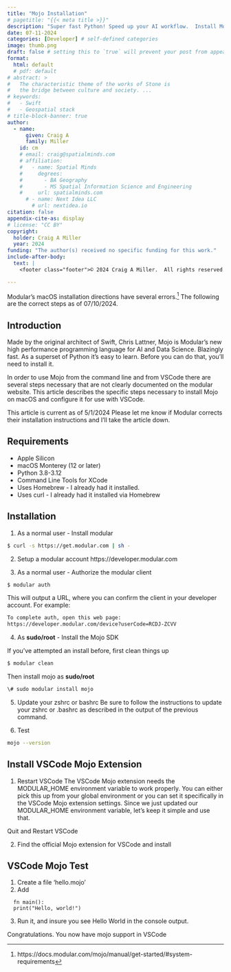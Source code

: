 ```yaml
---
title: "Mojo Installation"
# pagetitle: "{{< meta title >}}"
description: "Super fast Python! Speed up your AI workflow.  Install Modular's Mojo on macOS."
date: 07-11-2024
categories: [Developer] # self-defined categories
image: thumb.png
draft: false # setting this to `true` will prevent your post from appearing on your listing page until you're ready!
format:
  html: default
  # pdf: default
# abstract: >
#   The characteristic theme of the works of Stone is
#   the bridge between culture and society. ...
# keywords:
#   - Swift
#   - Geospatial stack
# title-block-banner: true
author:
  - name:
      given: Craig A
      family: Miller
    id: cm
    # email: craig@spatialminds.com
    # affiliation:
    #   - name: Spatial Minds
    #     degrees:
    #       - BA Geography
    #       - MS Spatial Information Science and Engineering
    #     url: spatialminds.com
      # - name: Next Idea LLC
        # url: nextidea.io
citation: false
appendix-cite-as: display
# license: "CC BY"
copyright:
  holder: Craig A Miller
  year: 2024
funding: "The author(s) received no specific funding for this work."
include-after-body:
  text: |
    <footer class="footer">© 2024 Craig A Miller.  All rights reserved.</footer>

---
```

Modular's macOS installation directions have several errors.[^1]  The following are the correct steps as of 07/10/2024.

[^1]: https://docs.modular.com/mojo/manual/get-started/#system-requirements


## Introduction
Made by the original architect of Swift, Chris Lattner, Mojo is Modular's new high performance programming language for AI and Data Science.  Blazingly fast.  As a superset of Python it's easy to learn. Before you can do that, you'll need to install it.

In order to use Mojo from the command line and from VSCode there are several steps necessary that are not clearly documented on the modular website.  This article describes the specific steps necessary to install Mojo on macOS and configure it for use with VSCode.

::: {.callout-note}
This article is current as of 5/1/2024
Please let me know if Modular corrects their installation instructions and I'll take the article down.
:::

## Requirements
- Apple Silicon
- macOS Monterey (12 or later)
- Python 3.8-3.12
- Command Line Tools for XCode
- Uses Homebrew - I already had it installed.
- Uses curl - I already had it installed via Homebrew

## Installation
1.  As a normal user - Install modular

```zsh
$ curl -s https://get.modular.com | sh -
```

2.  Setup a modular account
https://developer.modular.com

3.  As a normal user - Authorize the modular client
```zsh
$ modular auth
```
This will output a URL, where you can confirm the client in your developer account.  For example:

```zsh
To complete auth, open this web page:
https://developer.modular.com/device?userCode=RCDJ-ZCVV
```

4. As **sudo/root** - Install the Mojo SDK

If you've attempted an install before, first clean things up

```zsh
$ modular clean
```

Then install mojo as **sudo/root**
```zsh
\# sudo modular install mojo
```

5. Update your zshrc or bashrc
Be sure to follow the instructions to update your zshrc or .bashrc as described in the output of the previous command.

6.  Test
```zsh
mojo --version
```

## Install VSCode Mojo Extension
1.  Restart VSCode
The VSCode Mojo extension needs the MODULAR_HOME environment variable to work properly.  You can either pick this up from your global environment or you can set it specifically in the VSCode Mojo extension settings.  Since we just updated our MODULAR_HOME environment variable, let's keep it simple and use that.

Quit and Restart VSCode

2.  Find the official Mojo extension for VSCode and install

## VSCode Mojo Test
1.  Create a file 'hello.mojo'
2.  Add

```mojo
  fn main():
  print("Hello, world!")
```

3. Run it, and insure you see Hello World in the console output.

Congratulations.  You now have mojo support in VSCode
